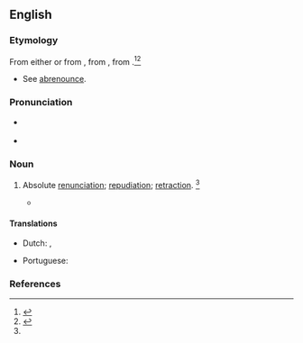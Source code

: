 ==English==

===Etymology===
From either {{der|en|fro|abrenonciation}} or from {{der|en|LL.|abrenuntiatio}}, from {{der|en|LL.|abrenuntiatiō}}, from {{prefix|la|ab|renuntiatiō|t2=to renounce}}.<ref name=SOED>{{R:SOED5|page=8}}</ref><ref name=WI3>{{R:MW3 1976|page=5}}</ref>
* See [[abrenounce]].

===Pronunciation===
* {{a|US}} {{IPA|en|/ˌæb.ɹi.nʌn.siˈeɪ.ʃn̩/}}
* {{rhymes|en|eɪʃən}}

===Noun===
{{en-noun}}

# {{lb|en|archaic}} Absolute [[renunciation]]; [[repudiation]]; [[retraction]]. {{defdate|First attested in the mid 16<sup>th</sup> century.}}<ref name=SOED/>
#* {{quote-book|en|author=Fuller|passage=an '''abrenunciation''' of that truth which he so long had professed, and still believed|title=The Church History of Britain|year=1842}}

====Translations====
{{trans-top|absolute renunciation; repudiation}}
* Dutch: {{t+|nl|verzaking|m}}, {{t|nl|herroeping|m}}
{{trans-mid}}
* Portuguese: {{t|pt|abrenúncio|m}}
{{trans-bottom}}

===References===
<references/>